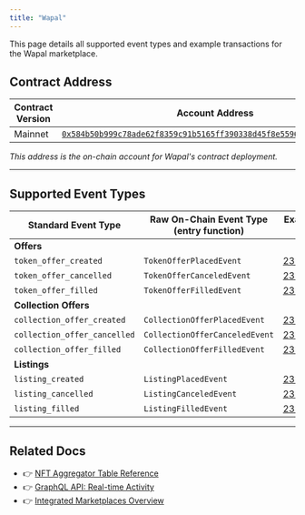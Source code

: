 ```yaml
---
title: "Wapal"
---
```



<Aside type="note">
  This page details all supported event types and example transactions for the Wapal marketplace.
</Aside>

## Contract Address

| Contract Version | Account Address                                                                                                                                                                                                       |
| ---------------- | --------------------------------------------------------------------------------------------------------------------------------------------------------------------------------------------------------------------- |
| Mainnet          | [`0x584b50b999c78ade62f8359c91b5165ff390338d45f8e55969a04e65d76258c9`](https://explorer.libra2labs.com/account/0x584b50b999c78ade62f8359c91b5165ff390338d45f8e55969a04e65d76258c9/modules/code/events?network=mainnet) |

_This address is the on-chain account for Wapal's contract deployment._

***

## Supported Event Types

| Standard Event Type          | Raw On-Chain Event Type (entry function) | Example Txn Version                                                         |
| ---------------------------- | ---------------------------------------- | --------------------------------------------------------------------------- |
| **Offers**                   |                                          |                                                                             |
| `token_offer_created`        | `TokenOfferPlacedEvent`                  | [2382313982](https://explorer.libra2labs.com/txn/2382313982?network=mainnet) |
| `token_offer_cancelled`      | `TokenOfferCanceledEvent`                | [2381810159](https://explorer.libra2labs.com/txn/2381810159?network=mainnet) |
| `token_offer_filled`         | `TokenOfferFilledEvent`                  | [2313248448](https://explorer.libra2labs.com/txn/2313248448?network=mainnet) |
| **Collection Offers**        |                                          |                                                                             |
| `collection_offer_created`   | `CollectionOfferPlacedEvent`             | [2382373209](https://explorer.libra2labs.com/txn/2382373209?network=mainnet) |
| `collection_offer_cancelled` | `CollectionOfferCanceledEvent`           | [2382373978](https://explorer.libra2labs.com/txn/2382373978?network=mainnet) |
| `collection_offer_filled`    | `CollectionOfferFilledEvent`             | [2382219668](https://explorer.libra2labs.com/txn/2382219668?network=mainnet) |
| **Listings**                 |                                          |                                                                             |
| `listing_created`            | `ListingPlacedEvent`                     | [2382251863](https://explorer.libra2labs.com/txn/2382251863?network=mainnet) |
| `listing_cancelled`          | `ListingCanceledEvent`                   | [2381742315](https://explorer.libra2labs.com/txn/2381742315?network=mainnet) |
| `listing_filled`             | `ListingFilledEvent`                     | [2382221134](https://explorer.libra2labs.com/txn/2382221134?network=mainnet) |

***

## Related Docs

- 👉 [NFT Aggregator Table Reference](/build/indexer/nft-aggregator/nft-aggregator-table)
- 👉 [GraphQL API: Real-time Activity](/build/indexer/nft-aggregator/graphql-api)
- 👉 [Integrated Marketplaces Overview](/build/indexer/nft-aggregator/marketplaces)
